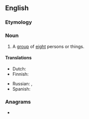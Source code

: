 ==English==

===Etymology===
{{suffix|eight|some|lang=en}}

===Noun===
{{en-noun}}

# A [[group]] of [[eight]] persons or things.

====Translations====
{{trans-top|group of eight}}
* Dutch: {{t+|nl|achttal|n}}
* Finnish: {{t+|fi|kahdeksikko}}
{{trans-mid}}
* Russian: {{t+|ru|во́сьмеро}}, {{t+|ru|восьмёрка|f}}
* Spanish: {{t+|es|octeto|m}}
{{trans-bottom}}

===Anagrams===
* {{anagrams|en|egotheism}}